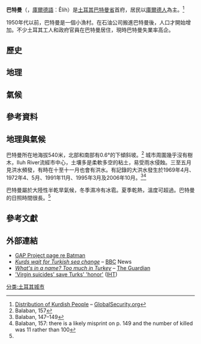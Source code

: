 {{Infobox settlement <!--more fields are available for this Infobox--See Template:Infobox Settlement-->
|settlement_type =
|coordinates_display = inline,title
|coordinates_region = TR
|subdivision_type = 國家
|subdivision_name = {{TUR}}
|timezone=[[歐洲東部時間|EET]]
|utc_offset=+2
|timezone_DST=[[欧洲东部夏令时间|EEST]]
|utc_offset_DST=+3
 |official_name = 巴特曼
 |native_name =Batman
 |other_name = Êlih {{ku icon}}
 |image_skyline = Batman(city).jpg
|image_caption =
|blank_emblem_type = Coat of Arms of Batman Municipality
|subdivision_type1=[[土耳其地理分區|地區]]
|subdivision_name1 = [[東南安那托利亞地區|東南安那托利亞地區]]
 |subdivision_type2=[[土耳其行政區劃|省]]
|subdivision_name2 = [[巴特曼省|巴特曼省]]
| area_footnotes          = {{Turkey district areas|SOURCE}}
| area_blank1_title       = 行政區
| area_blank1_km2         = {{Turkey district areas|Batman|Batman}}
| population_footnotes    = {{Turkey district populations|SOURCE|Batman}}
| population_urban        = {{Turkey district populations|Batman|Batman|şehir}}
| population_as_of        = {{Turkey district populations|YEAR}}
| population_blank1_title = 行政區
| population_blank1       = {{Turkey district populations|Batman|Batman|toplam}}
| population_density_blank1_km2  = auto
|pushpin_map =Turkey
|pushpin_label_position =left
|pushpin_map_caption = 在土耳其的位置
|pushpin_mapsize =
|latd = 37
 |latm = 52
 |lats = 50
 |latNS = N
 |longd = 41
 |longm = 07
 |longs = 39
 |longEW = E
 |elevation_m = 540
|postal_code_type=[[郵編|郵編]]
| postal_code = 72x xx
 |area_code = (+98) 488
|blank_info = 72
|blank_name=[[土耳其汽車牌照|牌照]]|
 |leader_title = 市長
 |leader_name = Sabri Özdemir
 |website = http://www.batman.bel.tr
}}
'''巴特曼'''（{{Lang-tr|Batman}}，[[庫爾德語|庫爾德語]]︰Êlih）是[[土耳其|土耳其]][[巴特曼省|巴特曼省]]首府，居民以[[庫爾德人|庫爾德人]]為主。<ref>[http://www.globalsecurity.org/military/world/war/images/dist-kurdish.gif Distribution of Kurdish People] {{Wayback|url=http://www.globalsecurity.org/military/world/war/images/dist-kurdish.gif |date=20180206224450 }} – [[GlobalSecurity.org|GlobalSecurity.org]]</ref>

1950年代以前，巴特曼是一個小漁村。在石油公司搬進巴特曼後，人口才開始增加。不少土耳其工人和政府官員在巴特曼居住，現時巴特曼失業率高企。

== 歷史 ==

== 地理 ==

== 氣候 ==

== 參考資料 ==

==地理與氣候==
巴特曼所在地海拔540米，北部和南部有0.6°的下傾斜坡。<ref>Balaban, 157</ref> 城市周圍幾乎沒有樹木，Iluh River流經市中心，土壤多是柔軟多空的粘土，易受雨水侵蝕。三至五月見洪水頻發，有時在十至十一月也會有洪水。有記錄的大洪水發生於1969年4月、1972年4、5月、1991年11月、1995年3月及2006年10月。<ref name=b147>Balaban, 147–149</ref><ref>Balaban, 157: there is a likely misprint on p. 149 and the number of killed was 11 rather than 100</ref>

巴特曼屬於大陸性半乾旱氣候，冬季濕冷有冰雹。夏季乾熱，溫度可超過{{convert|35|C|F}}。巴特曼的日照時間很長。<ref name=b147/>

{{Weather box |metric first= Yes |single line= Yes |location=巴特曼
|Jan record high C= 16.4
|Feb record high C= 23.5
|Mar record high C= 30.6
|Apr record high C= 35.8
|May record high C= 38.5
|Jun record high C= 43.0
|Jul record high C= 46.5
|Aug record high C= 45.4
|Sep record high C= 43.8
|Oct record high C= 37.0
|Nov record high C= 28.3
|Dec record high C= 22.6
|Jan high C= 7.6
|Feb high C= 10.8
|Mar high C= 15.9
|Apr high C= 21.7
|May high C= 27.7
|Jun high C= 34.9
|Jul high C= 39.6
|Aug high C= 39.2
|Sep high C= 34.5
|Oct high C= 26.6
|Nov high C= 16.8
|Dec high C= 9.6
|Jan low C= -1.6
|Feb low C= 0.2
|Mar low C= 3.9
|Apr low C= 8.3
|May low C= 11.9
|Jun low C= 16.6
|Jul low C= 20.8
|Aug low C= 20.1
|Sep low C= 15.3
|Oct low C= 7.1
|Nov low C= 5.3
|Dec low C= 0.4
|Jan record low C= -24.0
|Feb record low C= -16.0
|Mar record low C= -17.0
|Apr record low C= -9.0
|May record low C= 0.9
|Jun record low C= 5.7
|Jul record low C= 11.8
|Aug record low C= 11.5
|Sep record low C= 4.4
|Oct record low C= -3.0
|Nov record low C= -6.4
|Dec record low C= -23.0
|Jan precipitation mm = 56.3
|Feb precipitation mm = 66.3
|Mar precipitation mm = 74.7
|Apr precipitation mm = 68.5
|May precipitation mm = 40.1
|Jun precipitation mm = 8.6
|Jul precipitation mm = 0.9
|Aug precipitation mm = 2.2
|Sep precipitation mm = 4.1
|Oct precipitation mm = 28.2
|Nov precipitation mm = 55.7
|Dec precipitation mm = 62.2
|Jan rain days= 11.0
|Feb rain days= 10.6
|Mar rain days= 11.5
|Apr rain days= 11.4
|May rain days= 7.8
|Jun rain days= 2.3
|Jul rain days= 0.5
|Aug rain days= 0.4
|Sep rain days= 1.0
|Oct rain days= 5.8
|Nov rain days= 7.6
|Dec rain days= 10.4
|Jan humidity = 80
|Feb humidity = 78
|Mar humidity = 70
|Apr humidity = 66
|May humidity = 63
|Jun humidity = 41
|Jul humidity = 29
|Aug humidity = 30
|Sep humidity = 34
|Oct humidity = 54
|Nov humidity = 71
|Dec humidity = 81
|Jan sun= 102.3
|Feb sun= 123.2
|Mar sun= 176.7
|Apr sun= 219
|May sun= 297.6
|Jun sun= 357
|Jul sun= 381.3
|Aug sun= 356.5
|Sep sun= 303
|Oct sun= 220.1
|Nov sun= 153
|Dec sun= 93
|source 1= Devlet Meteoroloji İşleri Genel Müdürlüğü <ref>[http://www.dmi.gov.tr/veridegerlendirme/il-ve-ilceler-istatistik.aspx?m=BATMAN İl ve İlçelerimize Ait İstatistiki Veriler- Meteoroloji Genel Müdürlüğü] {{webarchive|url=https://web.archive.org/web/20110119201234/http://dmi.gov.tr/veridegerlendirme/il-ve-ilceler-istatistik.aspx?m=BATMAN |date=2011-01-19 }}. Dmi.gov.tr. Retrieved on 2011-02-12.</ref>
|source 2= Weatherbase <ref>{{cite web |url=http://www.weatherbase.com/weather/weatherall.php3?s=191541&refer=&units=us&cityname=Batman-Turkey |title=Batman, Turkey Travel Weather Averages |publisher=Weatherbase |date= |accessdate=2013-03-26 |archive-date=2018-12-25 |archive-url=https://web.archive.org/web/20181225031503/http://www.weatherbase.com/weather/weatherall.php3?s=191541&refer=&units=us&cityname=Batman-Turkey%20 |dead-url=no }}</ref>
|date= }}

== 參考文獻 ==
{{Reflist}}

== 外部連結 ==
* [https://web.archive.org/web/20121202034824/http://www.gap.gov.tr/gap_eng.php?sayfa=English%2FGgbilgi%2Fbatman.html GAP Project page re Batman]
* [http://news.bbc.co.uk/1/hi/world/europe/3328875.stm ''Kurds wait for Turkish sea change''] {{Wayback|url=http://news.bbc.co.uk/1/hi/world/europe/3328875.stm |date=20060218175027 }} – [[BBC|BBC]] News
* [http://www.guardian.co.uk/The_Kurds/Story/0,,428351,00.html ''What's in a name? Too much in Turkey''] {{Wayback|url=http://www.guardian.co.uk/The_Kurds/Story/0,,428351,00.html |date=20071013174546 }} – [[The_Guardian|The Guardian]]
* [http://www.iht.com/articles/2006/07/12/news/virgins.php 'Virgin suicides' save Turks' 'honor'] {{Wayback|url=http://www.iht.com/articles/2006/07/12/news/virgins.php |date=20060717235201 }} ([[International_Herald_Tribune|IHT]])

{{DEFAULTSORT:B}}
[[分类:土耳其城市|分类:土耳其城市]]